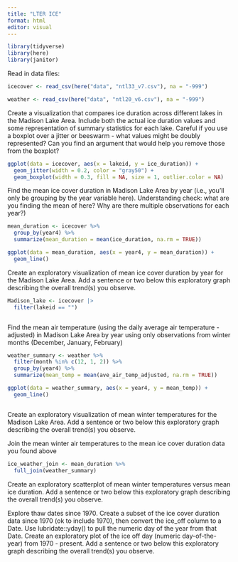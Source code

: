```yaml
---
title: "LTER ICE"
format: html
editor: visual
---
```


```r
library(tidyverse)
library(here)
library(janitor)
```

Read in data files:

```r

icecover <- read_csv(here("data", "ntl33_v7.csv"), na = "-999")

weather <- read_csv(here("data", "ntl20_v6.csv"), na = "-999")


```

Create a visualization that compares ice duration across different lakes in the Madison Lake Area. Include both the actual ice duration values and some representation of summary statistics for each lake. Careful if you use a boxplot over a jitter or beeswarm - what values might be doubly represented? Can you find an argument that would help you remove those from the boxplot?

```r

ggplot(data = icecover, aes(x = lakeid, y = ice_duration)) +
  geom_jitter(width = 0.2, color = "gray50") +
  geom_boxplot(width = 0.3, fill = NA, size = 1, outlier.color = NA)


```

Find the mean ice cover duration in Madison Lake Area by year (i.e., you’ll only be grouping by the year variable here). Understanding check: what are you finding the mean of here? Why are there multiple observations for each year?)

```r

mean_duration <- icecover %>% 
  group_by(year4) %>% 
  summarize(mean_duration = mean(ice_duration, na.rm = TRUE))

ggplot(data = mean_duration, aes(x = year4, y = mean_duration)) +
  geom_line()

```


Create an exploratory visualization of mean ice cover duration by year for the Madison Lake Area. Add a sentence or two below this exploratory graph describing the overall trend(s) you observe.


```r

Madison_lake <- icecover |> 
  filter(lakeid == "")



```


Find the mean air temperature (using the daily average air temperature - adjusted) in Madison Lake Area by year using only observations from winter months (December, January, February)


```r

weather_summary <- weather %>% 
  filter(month %in% c(12, 1, 2)) %>% 
  group_by(year4) %>% 
  summarize(mean_temp = mean(ave_air_temp_adjusted, na.rm = TRUE))

ggplot(data = weather_summary, aes(x = year4, y = mean_temp)) +
  geom_line()



```




Create an exploratory visualization of mean winter temperatures for the Madison Lake Area. Add a sentence or two below this exploratory graph describing the overall trend(s) you observe.




Join the mean winter air temperatures to the mean ice cover duration data you found above

```r
ice_weather_join <- mean_duration %>% 
  full_join(weather_summary)
```



Create an exploratory scatterplot of mean winter temperatures versus mean ice duration. Add a sentence or two below this exploratory graph describing the overall trend(s) you observe.




Explore thaw dates since 1970. Create a subset of the ice cover duration data since 1970 (ok to include 1970), then convert the ice_off column to a Date. Use lubridate::yday() to pull the numeric day of the year from that Date. Create an exploratory plot of the ice off day (numeric day-of-the-year) from 1970 - present. Add a sentence or two below this exploratory graph describing the overall trend(s) you observe.













